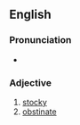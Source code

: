 ==English==

===Pronunciation===
*{{IPA|/'kä-bE/}}

===Adjective===
{{en-adj}}

# [[stocky]]
# [[obstinate]]